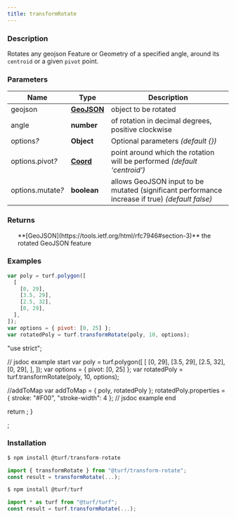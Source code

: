 ```yaml
---
title: transformRotate
---
```


    
### Description

Rotates any geojson Feature or Geometry of a specified angle, around its `centroid` or a given `pivot` point.

### Parameters

| Name                   | Type                                                           | Description                                                                                     |
| ---------------------- | -------------------------------------------------------------- | ----------------------------------------------------------------------------------------------- |
| geojson                | **[GeoJSON](https://tools.ietf.org/html/rfc7946#section-3)**   | object to be rotated                                                                            |
| angle                  | **number**                                                     | of rotation in decimal degrees, positive clockwise                                              |
| options<i>?</i>        | **Object**                                                     | Optional parameters _(default \{})_                                                             |
| options.pivot<i>?</i>  | **[Coord](https://tools.ietf.org/html/rfc7946#section-3.1.1)** | point around which the rotation will be performed _(default 'centroid')_                        |
| options.mutate<i>?</i> | **boolean**                                                    | allows GeoJSON input to be mutated (significant performance increase if true) _(default false)_ |

### Returns

<ul>
  **[GeoJSON](https://tools.ietf.org/html/rfc7946#section-3)** the rotated GeoJSON feature

</ul>

### Examples

```javascript
var poly = turf.polygon([
  [
    [0, 29],
    [3.5, 29],
    [2.5, 32],
    [0, 29],
  ],
]);
var options = { pivot: [0, 25] };
var rotatedPoly = turf.transformRotate(poly, 10, options);
```

  "use strict";

  // jsdoc example start
  var poly = turf.polygon([
    [
      [0, 29],
      [3.5, 29],
      [2.5, 32],
      [0, 29],
    ],
  ]);
  var options = { pivot: [0, 25] };
  var rotatedPoly = turf.transformRotate(poly, 10, options);

  //addToMap
  var addToMap = { poly, rotatedPoly };
  rotatedPoly.properties = { stroke: "#F00", "stroke-width": 4 };
  // jsdoc example end

  return <ExampleMap addToMap={addToMap} />;
}

<Map0 />;

### Installation

```javascript
$ npm install @turf/transform-rotate

import { transformRotate } from "@turf/transform-rotate";
const result = transformRotate(...);
```

```javascript
$ npm install @turf/turf

import * as turf from "@turf/turf";
const result = turf.transformRotate(...);
```
